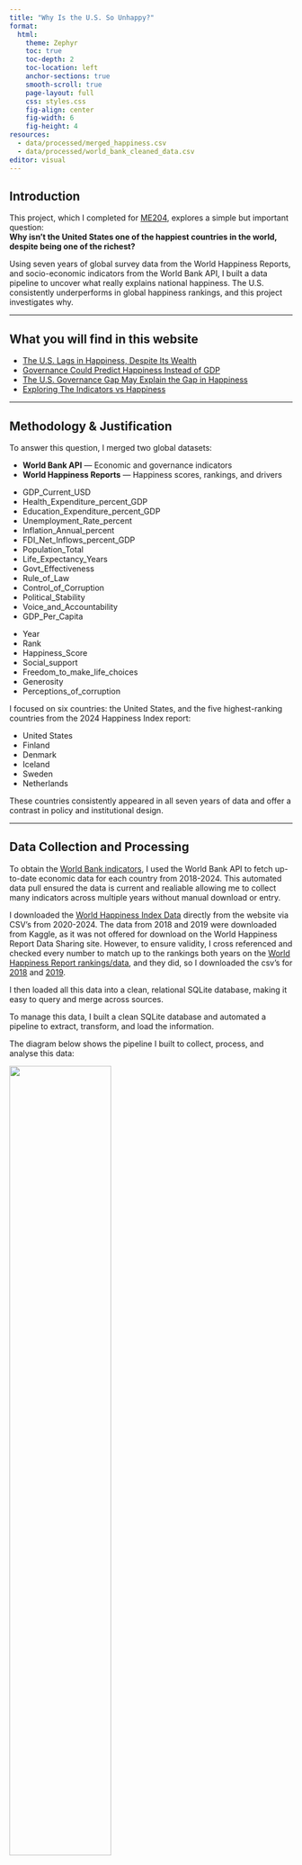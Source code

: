 ```yaml
---
title: "Why Is the U.S. So Unhappy?"
format:
  html:
    theme: Zephyr
    toc: true
    toc-depth: 2
    toc-location: left
    anchor-sections: true
    smooth-scroll: true
    page-layout: full
    css: styles.css
    fig-align: center
    fig-width: 6
    fig-height: 4
resources:
  - data/processed/merged_happiness.csv
  - data/processed/world_bank_cleaned_data.csv
editor: visual
---
```


## Introduction

This project, which I completed for [ME204](https://lse-dsi.github.io/ME204/2025/), explores a simple but important question:  
**Why isn't the United States one of the happiest countries in the world, despite being one of the richest?**

Using seven years of global survey data from the World Happiness Reports, and socio-economic indicators from the World Bank API, I built a data pipeline to uncover what really explains national happiness. The U.S. consistently underperforms in global happiness rankings, and this project investigates why.

---

## What you will find in this website

- [The U.S. Lags in Happiness, Despite Its Wealth](#the-u.s.-lags-in-happiness-despite-its-wealth)  
- [Governance Could Predict Happiness Instead of GDP](#governance-could-predict-happiness-instead-of-gdp)
- [The U.S. Governance Gap May Explain the Gap in Happiness](#the-u.s.-governance-gap-may-explain-the-gap-in-happiness)
- [Exploring The Indicators vs Happiness](#exploring-the-indicators-vs.-happiness)


---

## Methodology & Justification

To answer this question, I merged two global datasets:

::: {.callout-tip title="Data Sources"}
- **World Bank API** — Economic and governance indicators  
- **World Happiness Reports** — Happiness scores, rankings, and drivers
:::

::: {.callout-note collapse="true" title="World Bank Variables"}
- GDP_Current_USD  
- Health_Expenditure_percent_GDP  
- Education_Expenditure_percent_GDP  
- Unemployment_Rate_percent  
- Inflation_Annual_percent  
- FDI_Net_Inflows_percent_GDP  
- Population_Total  
- Life_Expectancy_Years  
- Govt_Effectiveness  
- Rule_of_Law  
- Control_of_Corruption  
- Political_Stability  
- Voice_and_Accountability  
- GDP_Per_Capita
:::

::: {.callout-note collapse="true" title="World Happiness Variables"}
- Year
- Rank
- Happiness_Score  
- Social_support  
- Freedom_to_make_life_choices  
- Generosity  
- Perceptions_of_corruption
:::

I focused on six countries: the United States, and the five highest-ranking countries from the 2024 Happiness Index report:

- United States  
- Finland  
- Denmark  
- Iceland  
- Sweden  
- Netherlands


These countries consistently appeared in all seven years of data and offer a contrast in policy and institutional design.

---

## Data Collection and Processing

To obtain the [World Bank indicators](https://datahelpdesk.worldbank.org/knowledgebase/topics/125589), I used the World Bank API to fetch up-to-date economic data for each country from 2018-2024. This automated data pull ensured the data is current and realiable allowing me to collect many indicators across multiple years without manual download or entry.

I downloaded the [World Happiness Index Data](https://www.worldhappiness.report/data-sharing/) directly from the website via CSV's from 2020-2024. The data from 2018 and 2019 were downloaded from Kaggle, as it was not offered for download on the World Happiness Report Data Sharing site. However, to ensure validity, I cross referenced and checked every number to match up to the rankings both years on the [World Happiness Report rankings/data](https://data.worldhappiness.report/table), and they did, so I downloaded the csv's for [2018](https://www.kaggle.com/datasets/njlow1202/world-happiness-report-data-2018) and [2019](https://www.kaggle.com/datasets/anitaannah/world-happiness-report-2019).

I then loaded all this data into a clean, relational SQLite database, making it easy to query and merge across sources.

To manage this data, I built a clean SQLite database and automated a pipeline to extract, transform, and load the information.

The diagram below shows the pipeline I built to collect, process, and analyse this data:

![](./figures/pipeline_flow.svg){width=60%}

---

## The U.S. Lags in Happiness, Despite Its Wealth

Despite its high GDP, the U.S. placed **23rd in 2024** in happiness, far behind the top 5 happiest countries.

![](./figures/happiness_over_time.svg){width=60%}

More importantly, the **gap is growing**. The happiest countries continue to sustain or increase their well-being, while the U.S. has trended downward in the rankings.

---

## Governance Could Predict Happiness Instead of GDP

To figure out what actually drives happiness, I calculated correlations between every World Bank indicator and happiness scores across all countries and years.

![](./figures/correlation_with_happiness.svg){width=60%}

The results show that the strongest correlations of happiness weren't economic, rather they were all about how well countries are governed:

- **Rule of Law** (ρ = 0.93)  
- **Voice and Accountability** (ρ = 0.87)  
- **Control of Corruption** (ρ = 0.83)  
- **Government Effectiveness** (ρ = 0.77)  
- **Political Stability** (ρ = 0.70)

However, economic indicators like GDP and Health Expenditure actually had negative correlations with happiness.
The U.S. underperforms on these governance metrics relative to the happiest countries, which helps explain its lower happiness scores, and what may consistently predict happiness

## Exploring the Indicators vs. Happiness

To explore this further, I built an interactive chart that lets you compare happiness scores against any indicator in the dataset. You can switch the dropdown to governance metrics like Rule of Law or Voice and Accountability, and you’ll see a clear upward trend. Switch to economic metrics like GDP or Health Expenditure, and the pattern often disappears or reverses.

```python
#| echo: false

import pandas as pd
import plotly.graph_objects as go

# Loaded the cleaned dataset that merged World Bank and Happiness data.
df = pd.read_csv("../data/processed/joined_world_bank_happiness.csv")

# Averaged across years to produce a single row per country.
df = df.groupby("Country", as_index=False).mean(numeric_only=True)

# Selected numeric columns to use as x-axis options.
# Excluded variables that were either redundant or not meaningful for comparison.
exclude = ["Rank", "Year", "Population_Total", "Happiness_Score"]
x_vars = [col for col in df.select_dtypes("number").columns if col not in exclude]

# Fixed the y-axis to Happiness Score, which remained constant across views.
y = "Happiness_Score"
x0 = x_vars[0]  # Chose the first variable as the default x-axis.

# Created the scatter plot figure using Plotly.
fig = go.Figure()

# Added a trace that plotted each country as a labeled dot.
fig.add_trace(go.Scatter(
    x=df[x0],
    y=df[y],
    mode="markers+text",
    text=df["Country"],
    textposition="top center",
    marker=dict(size=10, color="mediumseagreen"),
    name=f"{x0} vs {y}"
))

# Updated the layout to improve readability and fit within the page.
fig.update_layout(
    title="Governance, Not GDP: See What Correlates Most with Happiness",
    autosize=True,
    width=900,
    height=600,
    margin=dict(t=100, l=80, r=80, b=80),

    # Changed the camel case formatting
    xaxis=dict(
        title=dict(text=x0.replace("_", " "), standoff=20),
        automargin=True
    ),

    # Made the formatting strong for the y axis label
    yaxis=dict(
        title=dict(text="Happiness Score", standoff=20),
        automargin=True
    ),

    # Added a dropdown menu that allowed users to switch the x-axis variable.
    updatemenus=[{
        "buttons": [
            {
                "method": "update",
                "label": x.replace("_", " "),
                "args": [
                    {"x": [df[x]]},
                    {"xaxis": {"title": dict(text=x.replace("_", " "), standoff=20)}}
                ]
            } for x in x_vars
        ],
        "direction": "down",
        "showactive": True,
        "x": 0.98,
        "y": 1.2,
        "xanchor": "right",
        "yanchor": "top",
        "pad": {"r": 10, "t": 10}
    }]
)

# Rendered the chart in the Quarto page.
fig.show()
```

This chart helps see the relationship between happiness and all of the indicators collected. What can be conveyed from the chart is how consistently governance metrics outperformed economic ones. Besides government factors, even indicators like Freedom to make life choices and Social support showed stronger patterns than GDP. It made me rethink what development actually means, and how we measure success and happiness.

The four governance indicators with the strongest correlations are:

- Rule of Law
- Voice and Accountability
- Control of Corruption
- Government Effectiveness


Each plot compares happiness scores against governance quality, highlighting how the U.S. stacks up against the happiest countries.


## The U.S. Governance Gap May Explain the Gap in Happiness

Since governance mattered most, I looked at how the U.S. compared to the happiest countries on the four key governance indicators that correlated strongest with happiness.

![](./figures/governance_vs_happiness.svg){width=60%}


** Note: A “1-Point” Gap Is Bigger Than It Looks.
The governance indicator are standardized scores ranging from roughly -2.5 to +2.5. So when the U.S. scores around +1.2, and countries like Finland or Denmark score +2.2, that’s not just a small numerical gap, it’s a full standard deviation or more. That’s a major shift in governance quality.

The pattern was clear across all four plots. The happiest countries consistently cluster in the upper right, with high governance quality AND high happiness. The U.S., marked in red, sits noticeably lower on both dimensions every time.
It may not be about making and having enough money. Happiness could pertain to whether people trust their institutions, feel like the system is fair, and believe their government actually works for them.

---

## Conclusion

So why is the U.S. far from the happiest?

It may not fully be about income or spending. It’s about **governance**. The happiest countries in the world aren’t just economically successful, but they’re **well-governed, politically stable, and trusted by their citizens**.

If the U.S. wants to rise in happiness rankings, having a great GDP isn’t enough. It may need to rebuild **public trust, institutional accountability, and effective governance**.

it raises a future question: What if happiness depends less on how much a country earns, and more on how fairly and effectively it is run?

This project shows how public datasets, when combined and analyzed thoughtfully, can reveal the deeper structures behind society's well-being.

---
